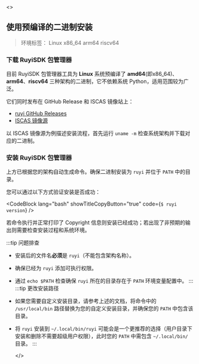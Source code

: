 

<ReleaseProvider>
  <>

## 使用预编译的二进制安装
> 环境标签： Linux x86_64 arm64 riscv64

### 下载 RuyiSDK 包管理器

目前 RuyiSDK 包管理器工具为 **Linux** 系统预编译了 **amd64**(即x86_64)、**arm64**、**riscv64** 三种架构的二进制，它不依赖系统 Python，适用范围较为广泛。

它们同时发布在 GitHub Release 和 ISCAS 镜像站上：

- [ruyi GitHub Releases](https://github.com/ruyisdk/ruyi/releases/)
- [ISCAS 镜像源](https://mirror.iscas.ac.cn/ruyisdk/ruyi/releases/)

以 ISCAS 镜像源为例描述安装流程，首先运行 ``uname -m`` 检查系统架构并下载对应的二进制。

<ArchSelector />


### 安装 RuyiSDK 包管理器

上方已根据您的架构自动生成命令。确保二进制安装为 ``ruyi`` 并位于 ``PATH`` 中的目录。

您可以通过以下方式验证安装是否成功：

<CodeBlock lang="bash" showTitleCopyButton="true" code={`
$ ruyi version
`} />

若命令执行并正常打印了 Copyright 信息则安装已经成功；若出现了非预期的输出则需要检查安装过程和系统环境。

:::tip 问题排查
- 安装后的文件名**必须**是 ``ruyi``（不能包含架构名称）。
- 确保已经为 ``ruyi`` 添加可执行权限。
- 通过 ``echo $PATH`` 检查确保 ``ruyi`` 所在的目录存在于 ``PATH`` 环境变量配置中。
:::
:::tip 更改安装路径
- 如果您需要自定义安装目录，请参考上述的文档，将命令中的 ``/usr/local/bin`` 路径替换为您的自定义安装目录，并确保您的 ``PATH`` 中包含该目录。
- 将 ``ruyi`` 安装到 ``~/.local/bin/ruyi`` 可能会是一个更推荐的选择（用户目录下安装和删除不需要超级用户权限），此时您的 ``PATH`` 中需包含 ``~/.local/bin/`` 目录。
:::

  </>
</ReleaseProvider>
